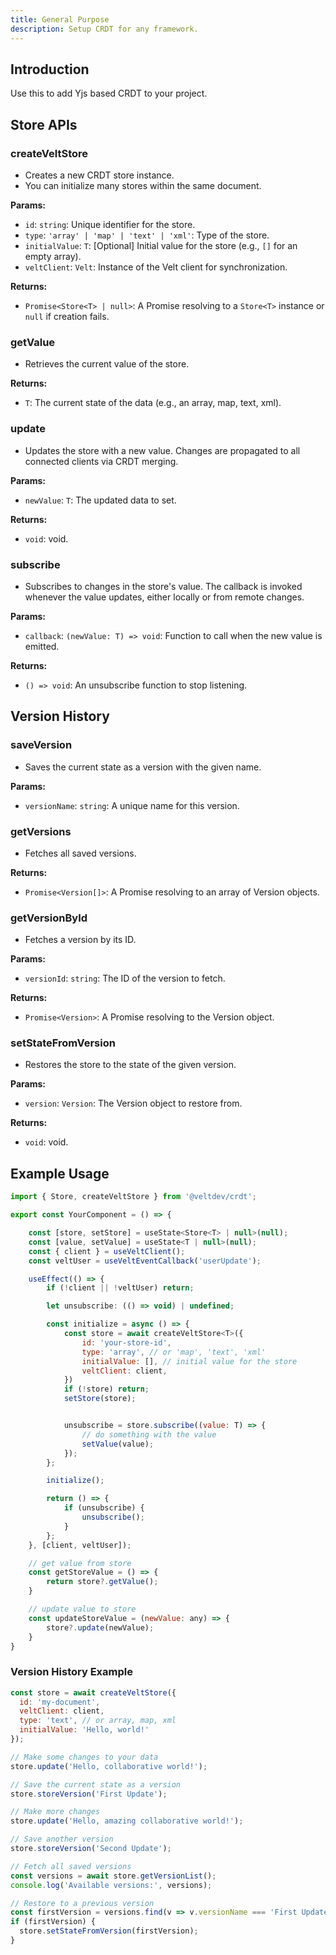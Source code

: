 ```yaml
---
title: General Purpose
description: Setup CRDT for any framework.
---
```


## Introduction

Use this to add Yjs based CRDT to your project.

## Store APIs

### createVeltStore

- Creates a new CRDT store instance.
- You can initialize many stores within the same document.

**Params:**
- `id`: `string`: Unique identifier for the store.
- `type`: `'array' | 'map' | 'text' | 'xml'`: Type of the store.
- `initialValue`: `T`: [Optional] Initial value for the store (e.g., `[]` for an empty array).
- `veltClient`: `Velt`: Instance of the Velt client for synchronization.

**Returns:**
- `Promise<Store<T> | null>`: A Promise resolving to a `Store<T>` instance or `null` if creation fails.

### getValue
- Retrieves the current value of the store.  

**Returns:**
- `T`: The current state of the data (e.g., an array, map, text, xml).  

### update
- Updates the store with a new value. Changes are propagated to all connected clients via CRDT merging.  

**Params:**
- `newValue`: `T`: The updated data to set.  

**Returns:**
- `void`: void.  

### subscribe
- Subscribes to changes in the store's value. The callback is invoked whenever the value updates, either locally or from remote changes.  

**Params:**
- `callback`: `(newValue: T) => void`: Function to call when the new value is emitted.  

**Returns:**
- `() => void`: An unsubscribe function to stop listening.  


## Version History
### saveVersion
- Saves the current state as a version with the given name.

**Params:**
- `versionName`: `string`: A unique name for this version.

### getVersions
- Fetches all saved versions.

**Returns:**
- `Promise<Version[]>`: A Promise resolving to an array of Version objects.

### getVersionById
- Fetches a version by its ID.

**Params:**
- `versionId`: `string`: The ID of the version to fetch.

**Returns:**
- `Promise<Version>`: A Promise resolving to the Version object.

### setStateFromVersion
- Restores the store to the state of the given version.

**Params:**
- `version`: `Version`: The Version object to restore from.

**Returns:**
- `void`: void.



## Example Usage

```jsx
import { Store, createVeltStore } from '@veltdev/crdt';

export const YourComponent = () => {

    const [store, setStore] = useState<Store<T> | null>(null);
    const [value, setValue] = useState<T | null>(null);
    const { client } = useVeltClient();
    const veltUser = useVeltEventCallback('userUpdate');

    useEffect(() => {
        if (!client || !veltUser) return;

        let unsubscribe: (() => void) | undefined;

        const initialize = async () => {
            const store = await createVeltStore<T>({
                id: 'your-store-id',
                type: 'array', // or 'map', 'text', 'xml'
                initialValue: [], // initial value for the store
                veltClient: client,
            })
            if (!store) return;
            setStore(store);


            unsubscribe = store.subscribe((value: T) => {
                // do something with the value
                setValue(value);
            });
        };

        initialize();

        return () => {
            if (unsubscribe) {
                unsubscribe();
            }
        };
    }, [client, veltUser]);

    // get value from store
    const getStoreValue = () => {
        return store?.getValue();
    }

    // update value to store
    const updateStoreValue = (newValue: any) => {
        store?.update(newValue);
    }
}
```

### Version History Example

```jsx
const store = await createVeltStore({
  id: 'my-document',
  veltClient: client,
  type: 'text', // or array, map, xml
  initialValue: 'Hello, world!'
});

// Make some changes to your data
store.update('Hello, collaborative world!');

// Save the current state as a version
store.storeVersion('First Update');

// Make more changes
store.update('Hello, amazing collaborative world!');

// Save another version
store.storeVersion('Second Update');

// Fetch all saved versions
const versions = await store.getVersionList();
console.log('Available versions:', versions);

// Restore to a previous version
const firstVersion = versions.find(v => v.versionName === 'First Update');
if (firstVersion) {
  store.setStateFromVersion(firstVersion);
}
```